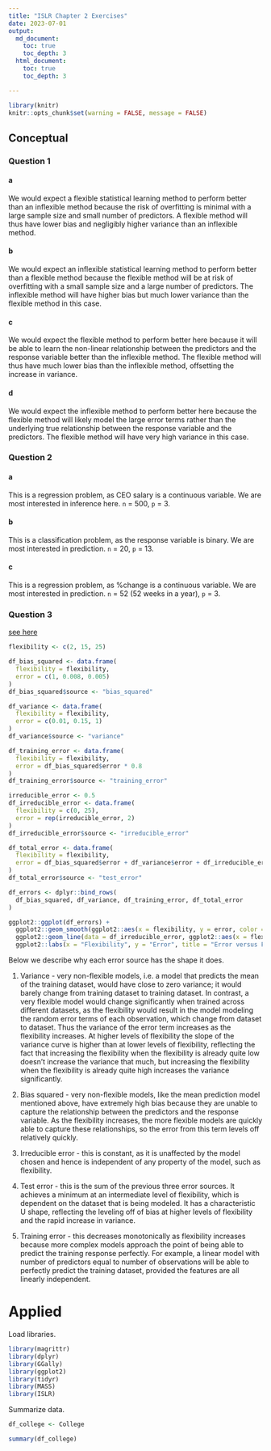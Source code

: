 ```yaml
---
title: "ISLR Chapter 2 Exercises"
date: 2023-07-01
output:
  md_document:
    toc: true
    toc_depth: 3
  html_document:
    toc: true
    toc_depth: 3

---
```


```r
library(knitr)
knitr::opts_chunk$set(warning = FALSE, message = FALSE)
```

## Conceptual{#hwks}

### Question 1

#### a
We would expect a flexible statistical learning method to perform better than
an inflexible method because the risk of overfitting is minimal with a large sample
size and small number of predictors. A flexible method will thus have lower bias
and negligibly higher variance than an inflexible method.

#### b
We would expect an inflexible statistical learning method to perform better than a
flexible method because the flexible method will be at risk of overfitting with a small sample size
and a large number of predictors. The inflexible method will have higher bias but much lower variance
than the flexible method in this case.

#### c
We would expect the flexible method to perform better here because it will be able to
learn the non-linear relationship between the predictors and the response variable better than the inflexible method.
The flexible method will thus have much lower bias than the inflexible method, offsetting the increase in variance.


#### d
We would expect the inflexible method to perform better here because the flexible method
will likely model the large error terms rather than the underlying true relationship between the response
variable and the predictors. The flexible method will have very high variance in this case.

### Question 2

#### a
This is a regression problem, as CEO salary is a continuous variable. We are most
interested in inference here. `n` = 500, `p` = 3.

#### b
This is a classification problem, as the response variable is binary. We are most interested in prediction.
`n` = 20, `p` = 13.

#### c
This is a regression problem, as %change is a continuous variable. We are most interested in prediction.
`n` = 52 (52 weeks in a year), `p` = 3.

### Question 3

[see here](#hwks)
```r

flexibility <- c(2, 15, 25)

df_bias_squared <- data.frame(
  flexibility = flexibility,
  error = c(1, 0.008, 0.005)
)
df_bias_squared$source <- "bias_squared"

df_variance <- data.frame(
  flexibility = flexibility,
  error = c(0.01, 0.15, 1)
)
df_variance$source <- "variance"

df_training_error <- data.frame(
  flexibility = flexibility,
  error = df_bias_squared$error * 0.8
)
df_training_error$source <- "training_error"

irreducible_error <- 0.5
df_irreducible_error <- data.frame(
  flexibility = c(0, 25),
  error = rep(irreducible_error, 2)
)
df_irreducible_error$source <- "irreducible_error"

df_total_error <- data.frame(
  flexibility = flexibility,
  error = df_bias_squared$error + df_variance$error + df_irreducible_error$error[[1]]
)
df_total_error$source <- "test_error"

df_errors <- dplyr::bind_rows(
  df_bias_squared, df_variance, df_training_error, df_total_error
)

ggplot2::ggplot(df_errors) +
  ggplot2::geom_smooth(ggplot2::aes(x = flexibility, y = error, color = source)) +
  ggplot2::geom_line(data = df_irreducible_error, ggplot2::aes(x = flexibility, y = error, color = source)) +
  ggplot2::labs(x = "Flexibility", y = "Error", title = "Error versus Flexibility for different error sources")
```

Below we describe why each error source has the shape it does.

1. Variance - very non-flexible models, i.e. a model that predicts the mean of the training dataset,
would have close to zero variance; it would barely change from training dataset to training dataset.
In contrast, a very flexible model would change significantly when trained across different datasets, as the flexibility
would result in the model modeling the random error terms of each observation, which change from dataset to dataset. Thus the variance of the error term increases as the flexibility increases. At higher levels of flexibility the slope of the variance curve is higher than at lower levels of flexibility, reflecting the fact that increasing the flexibility when the flexibility
is already quite low doesn't increase the variance that much, but increasing the flexibility when the flexibility is already quite high increases the variance significantly.

2. Bias squared - very non-flexible models, like the mean prediction model mentioned above, have extremely high bias because they are unable to capture the relationship between the predictors and the response variable. As the flexibility increases, the more flexible models are quickly able to capture these relationships, so the error from this term levels off relatively quickly.

3. Irreducible error - this is constant, as it is unaffected by the model chosen and hence is independent of any property of the model, such as flexibility.

4. Test error - this is the sum of the previous three error sources. It achieves a minimum at an intermediate level of flexibility, which is dependent on the dataset that is being modeled. It has a characteristic U shape, reflecting the leveling off of bias at higher levels of flexibility and the rapid increase in variance.

5. Training error - this decreases monotonically as flexibility increases because more complex models approach the point of being able to predict the training response perfectly. For example, a linear model with number of predictors equal to number of observations will be able to perfectly predict the training dataset, provided the features are all linearly independent.

# Applied

Load libraries.
```r
library(magrittr)
library(dplyr)
library(GGally)
library(ggplot2)
library(tidyr)
library(MASS)
library(ISLR)
```

Summarize data.
```r
df_college <- College

summary(df_college)

```
